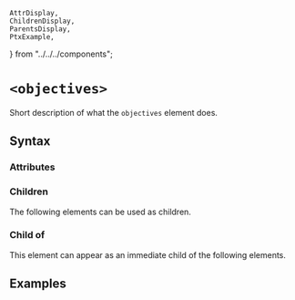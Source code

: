     AttrDisplay,
    ChildrenDisplay,
    ParentsDisplay,
    PtxExample,
} from "../../../components";

# `<objectives>`

Short description of what the `objectives` element does.

## Syntax

### Attributes

<AttrDisplay name="objectives" />

### Children

The following elements can be used as children.

<ChildrenDisplay name="objectives" />

### Child of

This element can appear as an immediate child of the following elements.

<ParentsDisplay name="objectives" />

## Examples

    